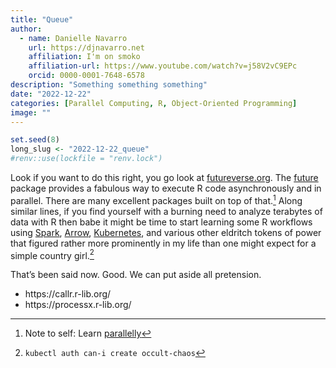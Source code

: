 ```yaml
---
title: "Queue"
author:
  - name: Danielle Navarro
    url: https://djnavarro.net
    affiliation: I'm on smoko
    affiliation-url: https://www.youtube.com/watch?v=j58V2vC9EPc
    orcid: 0000-0001-7648-6578
description: "Something something something"
date: "2022-12-22"
categories: [Parallel Computing, R, Object-Oriented Programming]
image: ""
---
```


<!--------------- my typical setup ----------------->

```r
set.seed(8)
long_slug <- "2022-12-22_queue"
#renv::use(lockfile = "renv.lock")
```


<!--------------- post begins here ----------------->

Look if you want to do this right, you go look at [futureverse.org](https://www.futureverse.org/). The [future](https://future.futureverse.org/) package provides a fabulous way to execute R code asynchronously and in parallel. There are many excellent packages built on top of that.^[Note to self: Learn [parallelly](https://www.jottr.org/2022/12/05/avoid-detectcores/)] Along similar lines, if you find yourself with a burning need to analyze terabytes of data with R then babe it might be time to start learning some R workflows using [Spark](https://therinspark.com/), [Arrow](https://blog.djnavarro.net/category/apachearrow), [Kubernetes](https://www.r-bloggers.com/2022/04/wtf-is-kubernetes-and-should-i-care-as-r-user/), and various other eldritch tokens of power that figured rather more prominently in my life than one might expect for a simple country girl.^[`kubectl auth can-i create occult-chaos`] 

That's been said now. Good. We can put aside all pretension.

- https://callr.r-lib.org/
- https://processx.r-lib.org/

<!--------------- appendices go here ----------------->


